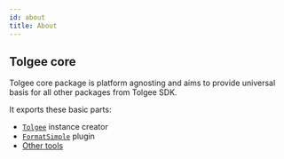 ```yaml
---
id: about
title: About
---
```


## Tolgee core

Tolgee core package is platform agnosting and aims to provide universal basis for all other packages from Tolgee SDK.

It exports these basic parts:

- [`Tolgee`](./tolgee) instance creator
- [`FormatSimple`](./format-simple) plugin
- [Other tools](./other-tools)
